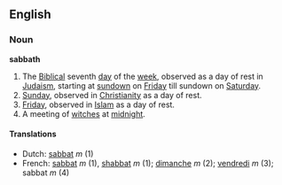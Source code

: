 ==English==
===Noun===
'''sabbath'''

#The [[Biblical]] seventh [[day]] of the [[week]], observed as a day of rest in [[Judaism]], starting at [[sundown]] on [[Friday]] till sundown on [[Saturday]].
#[[Sunday]], observed in [[Christianity]] as a day of rest.
#[[Friday]], observed in [[Islam]] as a day of rest.
#A meeting of [[witch]]es at [[midnight]].

====Translations====
*Dutch: [[sabbat]] ''m'' (1)
*French: [[sabbat]] ''m'' (1), [[shabbat]] ''m'' (1); [[dimanche]] ''m'' (2); [[vendredi]] ''m'' (3); sabbat ''m'' (4)